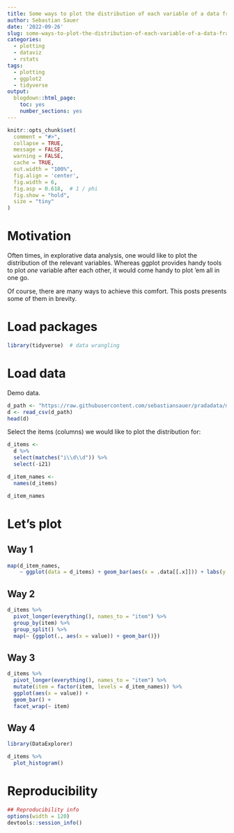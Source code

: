 ```yaml
---
title: Some ways to plot the distribution of each variable of a data frame
author: Sebastian Sauer
date: '2022-09-26'
slug: some-ways-to-plot-the-distribution-of-each-variable-of-a-data-frame
categories:
  - plotting
  - dataviz
  - rstats
tags:
  - plotting
  - ggplot2
  - tidyverse
output:
  blogdown::html_page:
    toc: yes
    number_sections: yes
---
```




```r
knitr::opts_chunk$set(
  comment = "#>",
  collapse = TRUE,
  message = FALSE,
  warning = FALSE,
  cache = TRUE,
  out.width = "100%",
  fig.align = 'center',
  fig.width = 6,
  fig.asp = 0.618,  # 1 / phi
  fig.show = "hold",
  size = "tiny"
)
```



# Motivation


Often times, in explorative data analysis, one would like to plot the distribution of the relevant variables.
Whereas ggplot provides handy tools to plot *one* variable after each other,
it would come handy to plot 'em all in one go.

Of course, there are many ways to achieve this comfort. This posts presents some of them in brevity.


# Load packages

```r
library(tidyverse)  # data wrangling
```



# Load data

Demo data.

```r
d_path <- "https://raw.githubusercontent.com/sebastiansauer/pradadata/master/data-raw/extra.csv"
d <- read_csv(d_path)
head(d)
```


Select the items (columns) we would like to plot the distribution for:


```r
d_items <- 
  d %>% 
  select(matches("i\\d\\d")) %>% 
  select(-i21)
```


```r
d_item_names <-
  names(d_items)

d_item_names
```


# Let's plot

## Way 1
```r
map(d_item_names,
    ~ ggplot(data = d_items) + geom_bar(aes(x = .data[[.x]])) + labs(y = .x))
```


## Way 2

```r
d_items %>% 
  pivot_longer(everything(), names_to = "item") %>%
  group_by(item) %>% 
  group_split() %>% 
  map(~ {ggplot(., aes(x = value)) + geom_bar()})
```


## Way 3


```r
d_items %>% 
  pivot_longer(everything(), names_to = "item") %>%
  mutate(item = factor(item, levels = d_item_names)) %>% 
  ggplot(aes(x = value)) +
  geom_bar() +
  facet_wrap(~ item)

```


## Way 4

```r
library(DataExplorer)

d_items %>% 
  plot_histogram()
```



# Reproducibility

```r
## Reproducibility info
options(width = 120)
devtools::session_info()

```


